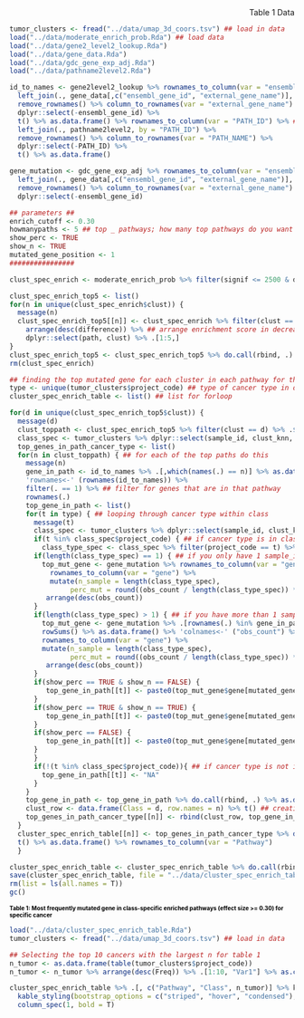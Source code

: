 <div style="text-align: right"> Table 1 Data </div>
```r
tumor_clusters <- fread("../data/umap_3d_coors.tsv") ## load in data
load("../data/moderate_enrich_prob.Rda") ## load data
load("../data/gene2_level2_lookup.Rda")
load("../data/gene_data.Rda")
load("../data/gdc_gene_exp_adj.Rda")
load("../data/pathname2level2.Rda")

id_to_names <- gene2level2_lookup %>% rownames_to_column(var = "ensembl_gene_id") %>% ## convert ensembl to gene name
  left_join(., gene_data[,c("ensembl_gene_id", "external_gene_name")], by = "ensembl_gene_id") %>%
  remove_rownames() %>% column_to_rownames(var = "external_gene_name") %>%
  dplyr::select(-ensembl_gene_id) %>%
  t() %>% as.data.frame() %>% rownames_to_column(var = "PATH_ID") %>% ## convert path_id to path_name
  left_join(., pathname2level2, by = "PATH_ID") %>%
  remove_rownames() %>% column_to_rownames(var = "PATH_NAME") %>%
  dplyr::select(-PATH_ID) %>%
  t() %>% as.data.frame()

gene_mutation <- gdc_gene_exp_adj %>% rownames_to_column(var = "ensembl_gene_id") %>% ## convert ensembl to gene name
  left_join(., gene_data[,c("ensembl_gene_id", "external_gene_name")], by = "ensembl_gene_id") %>%
  remove_rownames() %>% column_to_rownames(var = "external_gene_name") %>%
  dplyr::select(-ensembl_gene_id)

## parameters ##
enrich_cutoff <- 0.30
howmanypaths <- 5 ## top _ pathways; how many top pathways do you want to see
show_perc <- TRUE
show_n <- TRUE
mutated_gene_position <- 1
################

clust_spec_enrich <- moderate_enrich_prob %>% filter(signif <= 2500 & difference >= enrich_cutoff) ## signif is 95% CI with a specified cutoff

clust_spec_enrich_top5 <- list()
for(n in unique(clust_spec_enrich$clust)) {
  message(n)
  clust_spec_enrich_top5[[n]] <- clust_spec_enrich %>% filter(clust == n) %>% ## filter for specific cluster
    arrange(desc(difference)) %>% ## arrange enrichment score in decreasing order 
    dplyr::select(path, clust) %>% .[1:5,]
}
clust_spec_enrich_top5 <- clust_spec_enrich_top5 %>% do.call(rbind, .) %>% as.data.frame() ## combine list from for loop
rm(clust_spec_enrich)

## finding the top mutated gene for each cluster in each pathway for the top 5 pathways 
type <- unique(tumor_clusters$project_code) ## type of cancer type in data
cluster_spec_enrich_table <- list() ## list for forloop

for(d in unique(clust_spec_enrich_top5$clust)) {
  message(d)
  clust_toppath <- clust_spec_enrich_top5 %>% filter(clust == d) %>% .$path %>% as.character() ## get the top pathway names for spec class
  class_spec <- tumor_clusters %>% dplyr::select(sample_id, clust_knn, project_code) %>% filter(clust_knn %in% d) ## get the smaple ids and cancer type for spec class
  top_genes_in_path_cancer_type <- list()
  for(n in clust_toppath) { ## for each of the top paths do this
    message(n)
    gene_in_path <- id_to_names %>% .[,which(names(.) == n)] %>% as.data.frame() %>% ## select pathway
    'rownames<-' (rownames(id_to_names)) %>% 
    filter(. == 1) %>% ## filter for genes that are in that pathway
    rownames(.)
    top_gene_in_path <- list()
    for(t in type) { ## looping through cancer type within class
      message(t)
      class_spec <- tumor_clusters %>% dplyr::select(sample_id, clust_knn, project_code) %>% filter(clust_knn == d) ## sample_id for class
      if(t %in% class_spec$project_code) { ## if cancer type is in class then run this 
        class_type_spec <- class_spec %>% filter(project_code == t) %>% column_to_rownames(var = "sample_id") %>% rownames() ## get cancer type specific tumor classes
      if(length(class_type_spec) == 1) { ## if you only have 1 sample_id in the class
        top_mut_gene <- gene_mutation %>% rownames_to_column(var = "gene") %>% .[.$gene %in% gene_in_path, names(.) %in% c("gene",  class_type_spec)] %>% remove_rownames() %>% column_to_rownames(var = "gene") %>% 'colnames<-' ("obs_count") %>%
          rownames_to_column(var = "gene") %>%
          mutate(n_sample = length(class_type_spec),
               perc_mut = round((obs_count / length(class_type_spec)) * 100, digits = 1)) %>% 
         arrange(desc(obs_count))
      }
      if(length(class_type_spec) > 1) { ## if you have more than 1 sample_id in the class
        top_mut_gene <- gene_mutation %>% .[rownames(.) %in% gene_in_path, names(.) %in% class_type_spec] %>% 
        rowSums() %>% as.data.frame() %>% 'colnames<-' ("obs_count") %>%
        rownames_to_column(var = "gene") %>%
        mutate(n_sample = length(class_type_spec),
               perc_mut = round((obs_count / length(class_type_spec)) * 100, digits = 1)) %>% 
         arrange(desc(obs_count))
      }
      if(show_perc == TRUE & show_n == FALSE) {
         top_gene_in_path[[t]] <- paste0(top_mut_gene$gene[mutated_gene_position], " (", top_mut_gene$perc_mut[mutated_gene_position],"%)")  
      }
      if(show_perc == TRUE & show_n == TRUE) {
         top_gene_in_path[[t]] <- paste0(top_mut_gene$gene[mutated_gene_position], " (", top_mut_gene$perc_mut[mutated_gene_position],"%)", "    n = ", length(class_type_spec))  
      }
      if(show_perc == FALSE) {
         top_gene_in_path[[t]] <- paste0(top_mut_gene$gene[mutated_gene_position])  
      }
      }
      if(!(t %in% class_spec$project_code)){ ## if cancer type is not in class then insert NA
        top_gene_in_path[[t]] <- "NA" 
      }
    }
    top_gene_in_path <- top_gene_in_path %>% do.call(rbind, .) %>% as.data.frame() %>% 'colnames<-' (n)
    clust_row <- data.frame(Class = d, row.names = n) %>% t() ## creating a row for cluster membership
    top_genes_in_path_cancer_type[[n]] <- rbind(clust_row, top_gene_in_path)
  }
  cluster_spec_enrich_table[[n]] <- top_genes_in_path_cancer_type %>% do.call(cbind, .) %>% as.data.frame() %>% 
  t() %>% as.data.frame() %>% rownames_to_column(var = "Pathway")
  }

cluster_spec_enrich_table <- cluster_spec_enrich_table %>% do.call(rbind, .) %>% as.data.frame()
save(cluster_spec_enrich_table, file = "../data/cluster_spec_enrich_table.Rda")
rm(list = ls(all.names = T))
gc()
```
<p style="FONT-SIZE:10px; COLOR:#000000; LINE-HEIGHT:12px;">**Table 1: Most frequently mutated gene in class-specific enriched pathways (effect size >= 0.30) for specific cancer**</p>
```r
load("../data/cluster_spec_enrich_table.Rda")
tumor_clusters <- fread("../data/umap_3d_coors.tsv") ## load in data

## Selecting the top 10 cancers with the largest n for table 1
n_tumor <- as.data.frame(table(tumor_clusters$project_code))
n_tumor <- n_tumor %>% arrange(desc(Freq)) %>% .[1:10, "Var1"] %>% as.character() %>% .[order(.)]

cluster_spec_enrich_table %>% .[, c("Pathway", "Class", n_tumor)] %>% knitr::kable(row.names = FALSE) %>%
  kable_styling(bootstrap_options = c("striped", "hover", "condensed"), full_width = FALSE, font_size = 12) %>%
  column_spec(1, bold = T)
```
